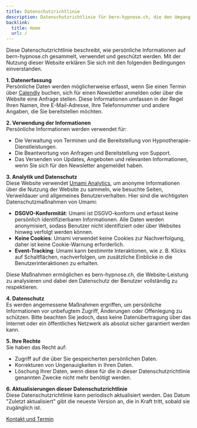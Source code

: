 ```yaml
---
title: Datenschutzrichtlinie
description: Datenschutzrichtlinie für bern-hypnose.ch, die den Umgang mit persönlichen Daten beschreibt.
backlink:
  title: Home
  url: /
---
```


Diese Datenschutzrichtlinie beschreibt, wie persönliche Informationen auf bern-hypnose.ch gesammelt, verwendet und geschützt werden. Mit der Nutzung dieser Website erklären Sie sich mit den folgenden Bedingungen einverstanden.

**1. Datenerfassung**  
Persönliche Daten werden möglicherweise erfasst, wenn Sie einen Termin über [Calendly](https://calendly.com) buchen, sich für einen Newsletter anmelden oder über die Website eine Anfrage stellen. Diese Informationen umfassen in der Regel Ihren Namen, Ihre E-Mail-Adresse, Ihre Telefonnummer und andere Angaben, die Sie bereitstellen möchten.

**2. Verwendung der Informationen**  
Persönliche Informationen werden verwendet für:
- Die Verwaltung von Terminen und die Bereitstellung von Hypnotherapie-Dienstleistungen.
- Die Beantwortung von Anfragen und Bereitstellung von Support.
- Das Versenden von Updates, Angeboten und relevanten Informationen, wenn Sie sich für den Newsletter angemeldet haben.

**3. Analytik und Datenschutz**  
Diese Website verwendet [Umami Analytics](https://umami.is/), um anonyme Informationen über die Nutzung der Website zu sammeln, wie besuchte Seiten, Verweildauer und allgemeines Benutzerverhalten. Hier sind die wichtigsten Datenschutzmaßnahmen von Umami:
   - **DSGVO-Konformität**: Umami ist DSGVO-konform und erfasst keine persönlich identifizierbaren Informationen. Alle Daten werden anonymisiert, sodass Benutzer nicht identifiziert oder über Websites hinweg verfolgt werden können.
   - **Keine Cookies**: Umami verwendet keine Cookies zur Nachverfolgung, daher ist keine Cookie-Warnung erforderlich.
   - **Event-Tracking**: Umami kann bestimmte Interaktionen, wie z. B. Klicks auf Schaltflächen, nachverfolgen, um zusätzliche Einblicke in die Benutzerinteraktionen zu erhalten.

Diese Maßnahmen ermöglichen es bern-hypnose.ch, die Website-Leistung zu analysieren und dabei den Datenschutz der Benutzer vollständig zu respektieren.

**4. Datenschutz**  
Es werden angemessene Maßnahmen ergriffen, um persönliche Informationen vor unbefugtem Zugriff, Änderungen oder Offenlegung zu schützen. Bitte beachten Sie jedoch, dass keine Datenübertragung über das Internet oder ein öffentliches Netzwerk als absolut sicher garantiert werden kann.

**5. Ihre Rechte**  
Sie haben das Recht auf:
- Zugriff auf die über Sie gespeicherten persönlichen Daten.
- Korrekturen von Ungenauigkeiten in Ihren Daten.
- Löschung Ihrer Daten, wenn diese für die in dieser Datenschutzrichtlinie genannten Zwecke nicht mehr benötigt werden.

**6. Aktualisierungen dieser Datenschutzrichtlinie**  
Diese Datenschutzrichtlinie kann periodisch aktualisiert werden. Das Datum "Zuletzt aktualisiert" gibt die neueste Version an, die in Kraft tritt, sobald sie zugänglich ist.

<a
data-umami-event="Button Kontakt"
href="/kontakt/"
class="inline-flex items-center justify-center px-6 py-3 text-base leading-tight font-bold text-red-600 bg-transparent border border-red-600 rounded-full transition hover:bg-red-500 hover:text-red-50 no-underline"
onclick="document.app.emitEvent('mouseDown', 'trigger-to-contact');">Kontakt und Termin</a>
